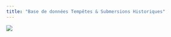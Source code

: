 ---
title: "Base de données Tempêtes & Submersions Historiques"
---

[![](IRSN/NaturalHazards/bddtsh.JPG)](https://bddtsh.irsn.fr/)



